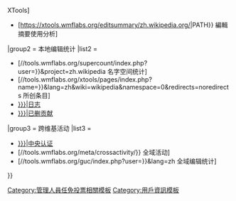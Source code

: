 {{Navbox
|bodyclass  = plainlinks
|name       = RfA toolbox
|title      = {{{heading|管理人员申请工具箱}}}
|titlestyle = background-color:#A7D7F9
|groupstyle = background-color:#A7D7F9
|state      = {{{state|collapsed}}}
|listclass  = hlist
| group1     = 編輯計數器
| list1      = <div class="center">
* [https://xtools.wmflabs.org/ec/zh.wikipedia.org/{{urlencode:{{{1|{{SUBPAGENAME}}}}}|PATH}} XTools]
* [https://xtools.wmflabs.org/editsummary/zh.wikipedia.org/{{urlencode:{{{1|{{SUBPAGENAME}}}}}|PATH}} 編輯摘要使用分析]</div>
|group2     = 本地编辑统计
|list2      =<div class="center"> 
* [//tools.wmflabs.org/supercount/index.php?user={{urlencode:{{{1|{{SUBPAGENAME}}}}}}}&project=zh.wikipedia 名字空间统计]
* [//tools.wmflabs.org/xtools/pages/index.php?name={{urlencode:{{{1|{{SUBPAGENAME}}}}}}}&lang=zh&wiki=wikipedia&namespace=0&redirects=noredirects 所创条目]
* [[Special:日志/{{{1|{{SUBPAGENAME}}}}}|日志]]
* [[Special:删除的贡献/{{{1|{{SUBPAGENAME}}}}}|已删贡献]]</div>
|group3     = 跨维基活动
|list3      = <div class="center">
* [[:m:Special:CentralAuth/{{{1|{{SUBPAGENAME}}}}}|中央认证]]
* [//tools.wmflabs.org/meta/crossactivity/{{urlencode:{{{1|{{SUBPAGENAME}}}}}}} 全域活动]
* [//tools.wmflabs.org/guc/index.php?user={{urlencode:{{{1|{{SUBPAGENAME}}}}}}}&lang=zh 全域编辑统计]</div>
}}<noinclude>
[[Category:管理人員任免投票相關模板]]
[[Category:用戶資訊模板]]
</noinclude>